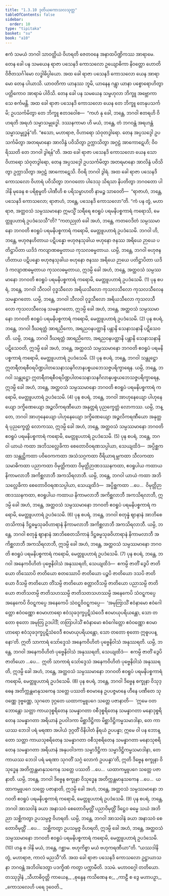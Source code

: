 ```yaml
---
title: "1.3.10 ဒုတိယကောသလသုတ္တ"
tableOfContents: false
sidebar:
  order: 10
type: "tipitaka"
basket: "su"
book: "a10"
---
```



<DynamicBreadcrumb />

<Division number="30" book="a10" e="ch" v="17" p="307">

<Paragraph number="249" book="a10">
ဧကံ သမယံ ဘဂဝါ သာဝတ္ထိယံ ဝိဟရတိ ဇေတဝနေ အနာထပိဏ္ဍိကဿ အာရာမေ. တေန ခေါ ပန သမယေန ရာဇာ ပသေနဒိ ကောသလော ဥယျောဓိကာ နိဝတ္တော ဟောတိ ဝိဇိတသင်္ဂါမော လဒ္ဓါဓိပ္ပါယော. အထ ခေါ ရာဇာ ပသေနဒိ ကောသလော ယေန အာရာမော တေန ပါယာသိ. ယာဝတိကာ ယာနဿ ဘူမိ, ယာနေန ဂန္တွာ ယာနာ ပစ္စောရောဟိတွာ ပတ္တိကောဝ အာရာမံ ပါဝိသိ. တေန ခေါ ပန သမယေန သမ္ဗဟုလာ ဘိက္ခူ အဗ္ဘောကာသေ စင်္ကမန္တိ. အထ ခေါ ရာဇာ ပသေနဒိ ကောသလော ယေန တေ ဘိက္ခူ တေနုပသင်္ကမိ; ဥပသင်္ကမိတွာ တေ ဘိက္ခူ ဧတဒဝေါစ—  “ကဟံ နု ခေါ, ဘန္တေ, ဘဂဝါ ဧတရဟိ ဝိဟရတိ အရဟံ သမ္မာသမ္ဗုဒ္ဓေါ. ဒဿနကာမာ ဟိ မယံ, ဘန္တေ, တံ ဘဂဝန္တံ အရဟန္တံ သမ္မာသမ္ဗုဒ္ဓန်”တိ. “ဧသော, မဟာရာဇ, ဝိဟာရော သံဝုတဒွါရော. တေန အပ္ပသဒ္ဒေါ ဥပသင်္ကမိတွာ အတရမာနော အာလိန္ဒံ ပဝိသိတွာ ဥက္ကာသိတွာ အဂ္ဂဠံ အာကောဋေဟိ; ဝိဝရိဿတိ တေ ဘဂဝါ ဒွါရန်”တိ.
</Paragraph>

<Paragraph number="250" book="a10">
အထ ခေါ ရာဇာ ပသေနဒိ ကောသလော ယေန သော ဝိဟာရော သံဝုတဒွါရော, တေန အပ္ပသဒ္ဒေါ ဥပသင်္ကမိတွာ အတရမာနော အာလိန္ဒံ ပဝိသိတွာ ဥက္ကာသိတွာ အဂ္ဂဠံ အာကောဋေသိ. ဝိဝရိ ဘဂဝါ ဒွါရံ. အထ ခေါ ရာဇာ ပသေနဒိ ကောသလော ဝိဟာရံ ပဝိသိတွာ ဘဂဝတော ပါဒေသု သိရသာ နိပတိတွာ ဘဂဝတော ပါဒါနိ မုခေန စ ပရိစုမ္ဗတိ ပါဏီဟိ စ ပရိသမ္ဗာဟတိ နာမဉ္စ သာဝေတိ—  “ရာဇာဟံ, ဘန္တေ, ပသေနဒိ ကောသလော; ရာဇာဟံ, ဘန္တေ, ပသေနဒိ ကောသလော”တိ.
</Paragraph>

<Paragraph number="251" book="a10">
“ကံ ပန တွံ, မဟာရာဇ, အတ္ထဝသံ သမ္ပဿမာနော ဣမသ္မိံ သရီရေ ဧဝရူပံ ပရမနိပစ္စကာရံ ကရောသိ, မေတ္တူပဟာရံ ဥပဒံသေသီ”တိ? “ကတညုတံ ခေါ အဟံ, ဘန္တေ, ကတဝေဒိတံ သမ္ပဿမာနော ဘဂဝတိ ဧဝရူပံ ပရမနိပစ္စကာရံ ကရောမိ, မေတ္တူပဟာရံ ဥပဒံသေမိ.
</Paragraph>

<Paragraph number="252" book="a10">
ဘဂဝါ ဟိ, ဘန္တေ, ဗဟုဇနဟိတာယ ပဋိပန္နော ဗဟုဇနသုခါယ ဗဟုနော ဇနဿ အရိယေ ဉာယေ ပတိဋ္ဌာပိတာ ယဒိဒံ ကလျာဏဓမ္မတာယ ကုသလဓမ္မတာယ. ယမ္ပိ, ဘန္တေ, ဘဂဝါ ဗဟုဇနဟိတာယ ပဋိပန္နော ဗဟုဇနသုခါယ ဗဟုနော ဇနဿ အရိယေ ဉာယေ ပတိဋ္ဌာပိတာ ယဒိဒံ ကလျာဏဓမ္မတာယ ကုသလဓမ္မတာယ, ဣဒမ္ပိ ခေါ အဟံ, ဘန္တေ, အတ္ထဝသံ သမ္ပဿမာနော ဘဂဝတိ ဧဝရူပံ ပရမနိပစ္စကာရံ ကရောမိ, မေတ္တူပဟာရံ ဥပဒံသေမိ. (1)
</Paragraph>

<Paragraph number="253" book="a10">
ပုန စပရံ, ဘန္တေ, ဘဂဝါ သီလဝါ ဝုဒ္ဓသီလော အရိယသီလော ကုသလသီလော ကုသလသီလေန သမန္နာဂတော. ယမ္ပိ, ဘန္တေ, ဘဂဝါ သီလဝါ ဝုဒ္ဓသီလော အရိယသီလော ကုသလသီလော ကုသလသီလေန သမန္နာဂတော, ဣဒမ္ပိ ခေါ အဟံ, ဘန္တေ, အတ္ထဝသံ သမ္ပဿမာနော ဘဂဝတိ ဧဝရူပံ ပရမနိပစ္စကာရံ ကရောမိ, မေတ္တူပဟာရံ ဥပဒံသေမိ. (2)
</Paragraph>

<Paragraph number="254" book="a10">
ပုန စပရံ, ဘန္တေ, ဘဂဝါ ဒီဃရတ္တံ အာရညိကော, အရညဝနပတ္ထာနိ ပန္တာနိ သေနာသနာနိ ပဋိသေဝတိ. ယမ္ပိ, ဘန္တေ, ဘဂဝါ ဒီဃရတ္တံ အာရညိကော, အရညဝနပတ္ထာနိ ပန္တာနိ သေနာသနာနိ ပဋိသေဝတိ, ဣဒမ္ပိ ခေါ အဟံ, ဘန္တေ, အတ္ထဝသံ သမ္ပဿမာနော ဘဂဝတိ ဧဝရူပံ ပရမနိပစ္စကာရံ ကရောမိ, မေတ္တူပဟာရံ ဥပဒံသေမိ. (3)
</Paragraph>

<Paragraph number="255" book="a10">
ပုန စပရံ, ဘန္တေ, ဘဂဝါ သန္တုဋ္ဌော ဣတရီတရစီဝရပိဏ္ဍပါတသေနာသနဂိလာနပစ္စယဘေသဇ္ဇပရိက္ခာရေန. ယမ္ပိ, ဘန္တေ, ဘဂဝါ သန္တုဋ္ဌော ဣတရီတရစီဝရပိဏ္ဍပါတသေနာသနဂိလာနပစ္စယဘေသဇ္ဇပရိက္ခာရေန, ဣဒမ္ပိ ခေါ အဟံ, ဘန္တေ, အတ္ထဝသံ သမ္ပဿမာနော ဘဂဝတိ ဧဝရူပံ ပရမနိပစ္စကာရံ ကရောမိ, မေတ္တူပဟာရံ ဥပဒံသေမိ. (4)
</Paragraph>

<Paragraph number="256" book="a10">
ပုန စပရံ, ဘန္တေ, ဘဂဝါ အာဟုနေယျော ပါဟုနေယျော ဒက္ခိဏေယျော အဉ္ဇလိကရဏီယော အနုတ္တရံ ပုညက္ခေတ္တံ လောကဿ. ယမ္ပိ, ဘန္တေ, ဘဂဝါ အာဟုနေယျော ပါဟုနေယျော ဒက္ခိဏေယျော အဉ္ဇလိကရဏီယော အနုတ္တရံ ပုညက္ခေတ္တံ လောကဿ, ဣဒမ္ပိ ခေါ အဟံ, ဘန္တေ, အတ္ထဝသံ သမ္ပဿမာနော ဘဂဝတိ ဧဝရူပံ ပရမနိပစ္စကာရံ ကရောမိ, မေတ္တူပဟာရံ ဥပဒံသေမိ. (5)
</Paragraph>

<Paragraph number="257" book="a10">
ပုန စပရံ, ဘန္တေ, ဘဂဝါ ယာယံ ကထာ အဘိသလ္လေခိကာ စေတောဝိဝရဏသပ္ပါယာ, သေယျထိဒံ—  အပ္ပိစ္ဆကထာ သန္တုဋ္ဌိကထာ ပဝိဝေကကထာ အသံသဂ္ဂကထာ ဝီရိယာရမ္ဘကထာ သီလကထာ သမာဓိကထာ ပညာကထာ ဝိမုတ္တိကထာ ဝိမုတ္တိဉာဏဒဿနကထာ, ဧဝရူပါယ ကထာယ နိကာမလာဘီ အကိစ္ဆလာဘီ အကသိရလာဘီ. ယမ္ပိ, ဘန္တေ, ဘဂဝါ ယာယံ ကထာ အဘိသလ္လေခိကာ စေတောဝိဝရဏသပ္ပါယာ, သေယျထိဒံ—  အပ္ပိစ္ဆကထာ …ပေ…  ဝိမုတ္တိဉာဏဒဿနကထာ, ဧဝရူပါယ ကထာယ နိကာမလာဘီ အကိစ္ဆလာဘီ အကသိရလာဘီ, ဣဒမ္ပိ ခေါ အဟံ, ဘန္တေ, အတ္ထဝသံ သမ္ပဿမာနော ဘဂဝတိ ဧဝရူပံ ပရမနိပစ္စကာရံ ကရောမိ, မေတ္တူပဟာရံ ဥပဒံသေမိ. (6)
</Paragraph>

<Paragraph number="258" book="a10">
ပုန စပရံ, ဘန္တေ, ဘဂဝါ စတုန္နံ ဈာနာနံ အာဘိစေတသိကာနံ ဒိဋ္ဌဓမ္မသုခဝိဟာရာနံ နိကာမလာဘီ အကိစ္ဆလာဘီ အကသိရလာဘီ. ယမ္ပိ, ဘန္တေ, ဘဂဝါ စတုန္နံ ဈာနာနံ အာဘိစေတသိကာနံ ဒိဋ္ဌဓမ္မသုခဝိဟာရာနံ နိကာမလာဘီ အကိစ္ဆလာဘီ အကသိရလာဘီ, ဣဒမ္ပိ ခေါ အဟံ, ဘန္တေ, အတ္ထဝသံ သမ္ပဿမာနော ဘဂဝတိ ဧဝရူပံ ပရမနိပစ္စကာရံ ကရောမိ, မေတ္တူပဟာရံ ဥပဒံသေမိ. (7)
</Paragraph>

<Paragraph number="259" book="a10">
ပုန စပရံ, ဘန္တေ, ဘဂဝါ အနေကဝိဟိတံ ပုဗ္ဗေနိဝါသံ အနုဿရတိ, သေယျထိဒံ—  ဧကမ္ပိ ဇာတိံ ဒွေပိ ဇာတိယော တိဿောပိ ဇာတိယော စတဿောပိ ဇာတိယော ပဉ္စပိ ဇာတိယော ဒသပိ ဇာတိယော ဝီသမ္ပိ ဇာတိယော တိံသမ္ပိ ဇာတိယော စတ္တာလီသမ္ပိ ဇာတိယော ပညာသမ္ပိ ဇာတိယော ဇာတိသတမ္ပိ ဇာတိသဟဿမ္ပိ ဇာတိသတသဟဿမ္ပိ အနေကေပိ သံဝဋ္ဋကပ္ပေ အနေကေပိ ဝိဝဋ္ဋကပ္ပေ အနေကေပိ သံဝဋ္ဋဝိဝဋ္ဋကပ္ပေ—  ‘အမုတြာသိံ ဧဝံနာမော ဧဝံဂေါတ္တော ဧဝံဝဏ္ဏော ဧဝမာဟာရော ဧဝံသုခဒုက္ခပ္ပဋိသံဝေဒီ ဧဝမာယုပရိယန္တော, သော တတော စုတော အမုတြ ဥဒပါဒိံ; တတြာပါသိံ ဧဝံနာမော ဧဝံဂေါတ္တော ဧဝံဝဏ္ဏော ဧဝမာဟာရော ဧဝံသုခဒုက္ခပ္ပဋိသံဝေဒီ ဧဝမာယုပရိယန္တော, သော တတော စုတော ဣဓူပပန္နော’တိ. ဣတိ သာကာရံ သော်ဒ္ဒေသံ အနေကဝိဟိတံ ပုဗ္ဗေနိဝါသံ အနုဿရတိ. ယမ္ပိ, ဘန္တေ, ဘဂဝါ အနေကဝိဟိတံ ပုဗ္ဗေနိဝါသံ အနုဿရတိ, သေယျထိဒံ—  ဧကမ္ပိ ဇာတိံ ဒွေပိ ဇာတိယော …ပေ…  ဣတိ သာကာရံ သော်ဒ္ဒေသံ အနေကဝိဟိတံ ပုဗ္ဗေနိဝါသံ အနုဿရတိ, ဣဒမ္ပိ ခေါ အဟံ, ဘန္တေ, အတ္ထဝသံ သမ္ပဿမာနော ဘဂဝတိ ဧဝရူပံ ပရမနိပစ္စကာရံ ကရောမိ, မေတ္တူပဟာရံ ဥပဒံသေမိ. (8)
</Paragraph>

<Paragraph number="260" book="a10">
ပုန စပရံ, ဘန္တေ, ဘဂဝါ ဒိဗ္ဗေန စက္ခုနာ ဝိသုဒ္ဓေန အတိက္ကန္တမာနုသကေန သတ္တေ ပဿတိ စဝမာနေ ဥပပဇ္ဇမာနေ ဟီနေ ပဏီတေ သုဝဏ္ဏေ ဒုဗ္ဗဏ္ဏေ, သုဂတေ ဒုဂ္ဂတေ ယထာကမ္မူပဂေ သတ္တေ ပဇာနာတိ—  ‘ဣမေ ဝတ ဘောန္တော သတ္တာ ကာယဒုစ္စရိတေန သမန္နာဂတာ ဝစီဒုစ္စရိတေန သမန္နာဂတာ မနောဒုစ္စရိတေန သမန္နာဂတာ အရိယာနံ ဥပဝါဒကာ မိစ္ဆာဒိဋ္ဌိကာ မိစ္ဆာဒိဋ္ဌိကမ္မသမာဒါနာ, တေ ကာယဿ ဘေဒါ ပရံ မရဏာ အပါယံ ဒုဂ္ဂတိံ ဝိနိပါတံ နိရယံ ဥပပန္နာ; ဣမေ ဝါ ပန ဘောန္တော သတ္တာ ကာယသုစရိတေန သမန္နာဂတာ ဝစီသုစရိတေန သမန္နာဂတာ မနောသုစရိတေန သမန္နာဂတာ အရိယာနံ အနုပဝါဒကာ သမ္မာဒိဋ္ဌိကာ သမ္မာဒိဋ္ဌိကမ္မသမာဒါနာ, တေ ကာယဿ ဘေဒါ ပရံ မရဏာ သုဂတိံ သဂ္ဂံ လောကံ ဥပပန္နာ’တိ, ဣတိ ဒိဗ္ဗေန စက္ခုနာ ဝိသုဒ္ဓေန အတိက္ကန္တမာနုသကေန သတ္တေ ပဿတိ …ပေ…  ယထာကမ္မူပဂေ သတ္တေ ပဇာနာတိ. ယမ္ပိ, ဘန္တေ, ဘဂဝါ ဒိဗ္ဗေန စက္ခုနာ ဝိသုဒ္ဓေန အတိက္ကန္တမာနုသကေန …ပေ…  ယထာကမ္မူပဂေ သတ္တေ ပဇာနာတိ, ဣဒမ္ပိ ခေါ အဟံ, ဘန္တေ, အတ္ထဝသံ သမ္ပဿမာနော ဘဂဝတိ ဧဝရူပံ ပရမနိပစ္စကာရံ ကရောမိ, မေတ္တူပဟာရံ ဥပဒံသေမိ. (9)
</Paragraph>

<Paragraph number="261" book="a10">
ပုန စပရံ, ဘန္တေ, ဘဂဝါ အာသဝါနံ ခယာ အနာသဝံ စေတောဝိမုတ္တိံ ပညာဝိမုတ္တိံ ဒိဋ္ဌေဝ ဓမ္မေ သယံ အဘိညာ သစ္ဆိကတွာ ဥပသမ္ပဇ္ဇ ဝိဟရတိ. ယမ္ပိ, ဘန္တေ, ဘဂဝါ အာသဝါနံ ခယာ အနာသဝံ စေတောဝိမုတ္တိံ …ပေ…  သစ္ဆိကတွာ ဥပသမ္ပဇ္ဇ ဝိဟရတိ, ဣဒမ္ပိ ခေါ အဟံ, ဘန္တေ, အတ္ထဝသံ သမ္ပဿမာနော ဘဂဝတိ ဧဝရူပံ ပရမနိပစ္စကာရံ ကရောမိ, မေတ္တူပဟာရံ ဥပဒံသေမိ. (10)
</Paragraph>

<Paragraph number="262" book="a10">
ဟန္ဒ စ ဒါနိ မယံ, ဘန္တေ, ဂစ္ဆာမ. ဗဟုကိစ္စာ မယံ ဗဟုကရဏီယာ”တိ. “ယဿဒါနိ တွံ, မဟာရာဇ, ကာလံ မညသီ”တိ. အထ ခေါ ရာဇာ ပသေနဒိ ကောသလော ဥဋ္ဌာယာသနာ ဘဂဝန္တံ အဘိဝါဒေတွာ ပဒက္ခိဏံ ကတွာ ပက္ကာမီတိ.

</Paragraph>
</Division>

<Paragraph number="263" type="center" book="a10">
ဒသမံ.



</Paragraph>

<Paragraph number="264" type="center" book="a10">
မဟာဝဂ္ဂေါ တတိယော.



</Paragraph>

<Paragraph number="265" type="center" book="a10">
တဿုဒ္ဒါနံ


</Paragraph>

<Paragraph number="266" type="verses" book="a10">
_သီဟာဓိဝုတ္တိ ကာယေန,_  
_စုန္ဒေန ကသိဏေန စ;_  
_ကာဠီ စ ဒွေ မဟာပဉှာ,_  
_ကောသလေဟိ ပရေ ဒုဝေတိ._
</Paragraph>